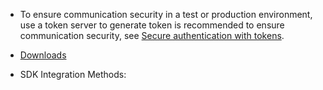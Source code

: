 
- To ensure communication security in a test or production environment, use a token server to generate token is
recommended to ensure communication security, see  [Secure authentication with tokens](../develop/authentication-workflow).

- [Downloads](../reference/downloads)

- SDK Integration Methods:

<Android />
<Ios />
<ReactNative />
<Unity />
<Web />
<Windows />
